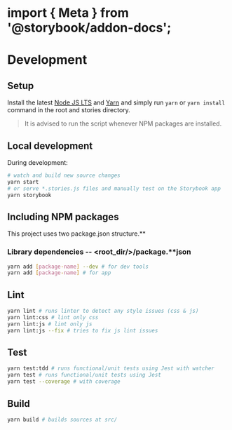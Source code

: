 # import { Meta } from '@storybook/addon-docs';

<Meta title="Getting Started/Development" id="getting-started-development" />

# Development

## Setup

Install the latest [Node JS LTS](https://nodejs.org/) and [Yarn](https://yarnpkg.com) and simply run `yarn` or `yarn install` command in the root and stories directory.

> It is advised to run the script whenever NPM packages are installed.

## Local development

During development:

```sh
# watch and build new source changes
yarn start
# or serve *.stories.js files and manually test on the Storybook app
yarn storybook
```

## Including NPM packages

This project uses two package.json structure.\*\*

### Library dependencies -- <root_dir/>/package.\*\*json

```sh
yarn add [package-name] --dev # for dev tools
yarn add [package-name] # for app
```

## Lint

```sh
yarn lint # runs linter to detect any style issues (css & js)
yarn lint:css # lint only css
yarn lint:js # lint only js
yarn lint:js --fix # tries to fix js lint issues
```

## Test

```sh
yarn test:tdd # runs functional/unit tests using Jest with watcher
yarn test # runs functional/unit tests using Jest
yarn test --coverage # with coverage
```

## Build

```sh
yarn build # builds sources at src/
```
